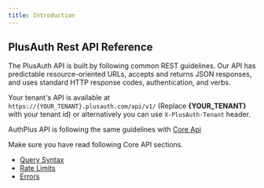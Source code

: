 ```yaml
---
title: Introduction
---
```

<article class="max-w-4xl mx-auto">

  <h2 class="mt-0">PlusAuth Rest API Reference</h2>

  The PlusAuth API is built by following common REST guidelines. Our API has predictable resource-oriented URLs, accepts and returns JSON responses, and uses standard HTTP response codes, authentication, and verbs.

  Your tenant's API is available at `https://{YOUR_TENANT}.plusauth.com/api/v1/` (Replace **\{YOUR_TENANT}** with your tenant id) or alternatively you can use `X-PlusAuth-Tenant` header.

  AuthPlus API is following the same guidelines with [Core Api](/en/api/core)

  Make sure you have read following Core API sections.
  - [Query Syntax](/en/api/core/query-syntax)
  - [Rate Limits](/en/api/core/rate-limits)
  - [Errors](/en/api/core/errors)

</article>
